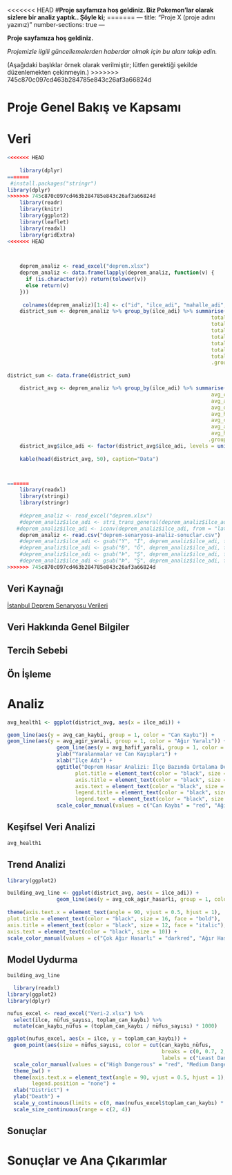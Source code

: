 <<<<<<< HEAD
\#**Proje sayfamıza hoş geldiniz. Biz Pokemon'lar olarak sizlere bir analiz yaptık.. Şöyle ki;**
=======
---
title: "Proje X (proje adını yazınız)"
number-sections: true
---

**Proje sayfamıza hoş geldiniz.**

*Projemizle ilgili güncellemelerden haberdar olmak için bu alanı takip edin.*

(Aşağıdaki başlıklar örnek olarak verilmiştir; lütfen gerektiği şekilde düzenlemekten çekinmeyin.)
>>>>>>> 745c870c097cd463b284785e843c26af3a66824d

# Proje Genel Bakış ve Kapsamı

# Veri

```r
<<<<<<< HEAD
    
    library(dplyr)
=======
 #install.packages("stringr")
library(dplyr)
>>>>>>> 745c870c097cd463b284785e843c26af3a66824d
    library(readr)
    library(knitr)
    library(ggplot2)
    library(leaflet)
    library(readxl)
    library(gridExtra)
<<<<<<< HEAD


    
    deprem_analiz <- read_excel("deprem.xlsx")
    deprem_analiz <- data.frame(lapply(deprem_analiz, function(v) {
      if (is.character(v)) return(tolower(v))
      else return(v)
    }))
    
     colnames(deprem_analiz)[1:4] <- c("id", "ilce_adi", "mahalle_adi", "mahalle_kodu")
    district_sum <- deprem_analiz %>% group_by(ilce_adi) %>% summarise(
                                                                  total_cok_agir_hasarli = sum(cok_agir_hasarli_bina_sayisi),
                                                                  total_agir_hasarli = sum(agir_hasarli_bina_sayisi),
                                                                  total_orta_hasarli = sum(orta_hasarli_bina_sayisi),
                                                                  total_hafif_hasarli = sum(hafif_hasarli_bina_sayisi),
                                                                  total_can_kaybi = sum(can_kaybi_sayisi),
                                                                  total_agir_yarali = sum(agir_yarali_sayisi),
                                                                  total_hafif_yarali = sum(hafif_yarali_sayisi),
                                                                  .groups = 'drop')
    
district_sum <- data.frame(district_sum)

    district_avg <- deprem_analiz %>% group_by(ilce_adi) %>% summarise(
                                                                  avg_cok_agir_hasarli = mean(cok_agir_hasarli_bina_sayisi),
                                                                  avg_agir_hasarli = mean(agir_hasarli_bina_sayisi),
                                                                  avg_orta_hasarli = mean(orta_hasarli_bina_sayisi),
                                                                  avg_hafif_hasarli = mean(hafif_hasarli_bina_sayisi),
                                                                  avg_can_kaybi = mean(can_kaybi_sayisi),
                                                                  avg_agir_yarali = mean(agir_yarali_sayisi),
                                                                  avg_hafif_yarali = mean(hafif_yarali_sayisi),
                                                                 .groups = 'drop')
    district_avg$ilce_adi <- factor(district_avg$ilce_adi, levels = unique(district_avg$ilce_adi))
    
    kable(head(district_avg, 50), caption="Data")



=======
    library(readxl)
    library(stringi)
    library(stringr)
    
    #deprem_analiz <- read_excel("deprem.xlsx")
    #deprem_analiz$ilce_adi <- stri_trans_general(deprem_analiz$ilce_adi, "latin-ascii")
   #deprem_analiz$ilce_adi <- iconv(deprem_analiz$ilce_adi, from = "latin1", to = "UTF-8")
    deprem_analiz <- read.csv("deprem-senaryosu-analiz-sonuclar.csv")
    #deprem_analiz$ilce_adi <- gsub("Ý", "İ", deprem_analiz$ilce_adi, fixed = TRUE)
    #deprem_analiz$ilce_adi <- gsub("Ð", "Ğ", deprem_analiz$ilce_adi, fixed = TRUE)
    #deprem_analiz$ilce_adi <- gsub("Þ", "Ş", deprem_analiz$ilce_adi, fixed = TRUE)
    #deprem_analiz$ilce_adi <- gsub("Þ", "Ş", deprem_analiz$ilce_adi, fixed = TRUE)
>>>>>>> 745c870c097cd463b284785e843c26af3a66824d
```

## Veri Kaynağı

[İstanbul Deprem Senaryosu Verileri](https://data.ibb.gov.tr/dataset/deprem-senaryosu-analiz-sonuclari)

## Veri Hakkında Genel Bilgiler

## Tercih Sebebi

## Ön İşleme

# Analiz

```r
avg_health1 <- ggplot(district_avg, aes(x = ilce_adi)) +

geom_line(aes(y = avg_can_kaybi, group = 1, color = "Can Kaybı")) +
geom_line(aes(y = avg_agir_yarali, group = 1, color = "Ağır Yaralı")) +
                geom_line(aes(y = avg_hafif_yarali, group = 1, color = "Hafif Yaralı")) +
                ylab("Yaralanmalar ve Can Kayıpları") +
                xlab("İlçe Adı") +
                ggtitle("Deprem Hasar Analizi: İlçe Bazında Ortalama Değerler") + theme(axis.text.x = element_text(angle = 90, vjust = 0.5, hjust=1),
                      plot.title = element_text(color = "black", size = 14, face = "bold"),
                      axis.title = element_text(color = "black", size = 12, face = "italic"),
                      axis.text = element_text(color = "black", size = 10),
                      legend.title = element_text(color = "black", size = 12, face = "bold"),
                      legend.text = element_text(color = "black", size = 10)) +
                scale_color_manual(values = c("Can Kaybı" = "red", "Ağır Yaralı" = "blue","Hafif Yaralı" = "darkgreen"), name="Tablo Verileri")


```

## Keşifsel Veri Analizi

```r
avg_health1

```

## Trend Analizi

```r
library(ggplot2)

building_avg_line <- ggplot(district_avg, aes(x = ilce_adi)) +
                geom_line(aes(y = avg_cok_agir_hasarli, group = 1, color = "Çok Ağır Hasarlı")) +geom_line(aes(y = avg_agir_hasarli, group = 1, color = "Ağır Hasarlı")) + geom_line(aes(y = avg_orta_hasarli, group = 1, color = "Orta Hasarlı")) + geom_line(aes(y = avg_hafif_hasarli, group = 1, color = "Hafif Hasarlı")) + ylab("Ortalama Bina Sayısı") + xlab("İlçe Adı") + ggtitle("Deprem Hasar Analizi İlçe Bazında Ortalamalar") +
                
theme(axis.text.x = element_text(angle = 90, vjust = 0.5, hjust = 1),  legend.title = element_text(color = "black", size = 12, face = "bold"),
plot.title = element_text(color = "black", size = 16, face = "bold"),
axis.title = element_text(color = "black", size = 12, face = "italic"),
axis.text = element_text(color = "black", size = 10)) +
scale_color_manual(values = c("Çok Ağır Hasarlı" = "darkred", "Ağır Hasarlı" = "purple", "Orta Hasarlı" = "darkblue", "Hafif Hasarlı" = "darkgreen"), name="Tablo Verileri")

```

## Model Uydurma

```r
building_avg_line
```

```r
  library(readxl)
library(ggplot2)
library(dplyr)

nufus_excel <- read_excel("Veri-2.xlsx") %>%
  select(ilce, nüfus_sayısı, toplam_can_kaybı) %>%
  mutate(can_kaybı_nüfus = (toplam_can_kaybı / nüfus_sayısı) * 1000)  

ggplot(nufus_excel, aes(x = ilce, y = toplam_can_kaybı)) +
  geom_point(aes(size = nüfus_sayısı, color = cut(can_kaybı_nüfus, 
                                                  breaks = c(0, 0.7, 2, 5),
                                                  labels = c("Least Dangerous", "Medium Dangerous", "High Dangerous")))) +
  scale_color_manual(values = c("High Dangerous" = "red", "Medium Dangerous" = "blue", "Least Dangerous" = "green")) +
  theme_bw() +
  theme(axis.text.x = element_text(angle = 90, vjust = 0.5, hjust = 1), 
        legend.position = "none") +
  xlab("District") +
  ylab("Death") +
  scale_y_continuous(limits = c(0, max(nufus_excel$toplam_can_kaybı) * 1.1)) +
  scale_size_continuous(range = c(2, 4))
```

## Sonuçlar

# Sonuçlar ve Ana Çıkarımlar
